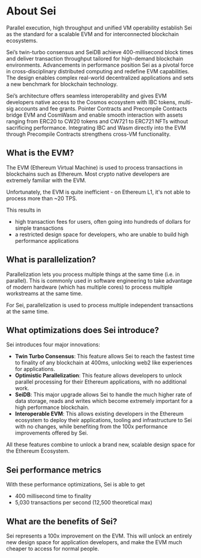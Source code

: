 # About Sei

Parallel execution, high throughput and unified VM operability establish Sei as
the standard for a scalable EVM and for interconnected blockchain ecosystems.

Sei’s twin-turbo consensus and SeiDB achieve 400-millisecond block times and
deliver transaction throughput tailored for high-demand blockchain environments.
Advancements in performance position Sei as a pivotal force in
cross-disciplinary distributed computing and redefine EVM capabilities. The
design enables complex real-world decentralized applications and sets a new
benchmark for blockchain technology.

Sei’s architecture offers seamless interoperability and gives EVM developers
native access to the Cosmos ecosystem with IBC tokens, multi-sig accounts and
fee grants. Pointer Contracts and Precompile Contracts bridge EVM and CosmWasm
and enable smooth interaction with assets ranging from ERC20 to CW20 tokens and
CW721 to ERC721 NFTs without sacrificing performance. Integrating IBC and Wasm
directly into the EVM through Precompile Contracts strengthens cross-VM
functionality.

## What is the EVM?

The EVM (Ethereum Virtual Machine) is used to process transactions in
blockchains such as Ethereum. Most crypto native developers are extremely
familiar with the EVM.

Unfortunately, the EVM is quite inefficient - on Ethereum L1, it's not able to
process more than ~20 TPS.

This results in

- high transaction fees for users, often going into hundreds of dollars for
  simple transactions
- a restricted design space for developers, who are unable to build high
  performance applications

## What is parallelization?

Parallelization lets you process multiple things at the same time (i.e. in
parallel). This is commonly used in software engineering to take advantage of
modern hardware (which has multiple cores) to process multiple workstreams at
the same time.

For Sei, parallelization is used to process multiple independent transactions at
the same time.

## What optimizations does Sei introduce?

Sei introduces four major innovations:

- **Twin Turbo Consensus**: This feature allows Sei to reach the fastest time to
  finality of any blockchain at 400ms, unlocking web2 like experiences for
  applications.
- **Optimistic Parallelization**: This feature allows developers to unlock
  parallel processing for their Ethereum applications, with no additional work.
- **SeiDB**: This major upgrade allows Sei to handle the much higher rate of
  data storage, reads and writes which become extremely important for a high
  performance blockchain.
- **Interoperable EVM**: This allows existing developers in the Ethereum
  ecosystem to deploy their applications, tooling and infrastructure to Sei with
  no changes, while benefiting from the 100x performance improvements offered by
  Sei.

All these features combine to unlock a brand new, scalable design space for the
Ethereum Ecosystem.

## Sei performance metrics

With these performance optimizations, Sei is able to get

- 400 millisecond time to finality
- 5,030 transactions per second (12,500 theoretical max)

## What are the benefits of Sei?

Sei represents a 100x improvement on the EVM. This will unlock an entirely new
design space for application developers, and make the EVM much cheaper to access
for normal people.
